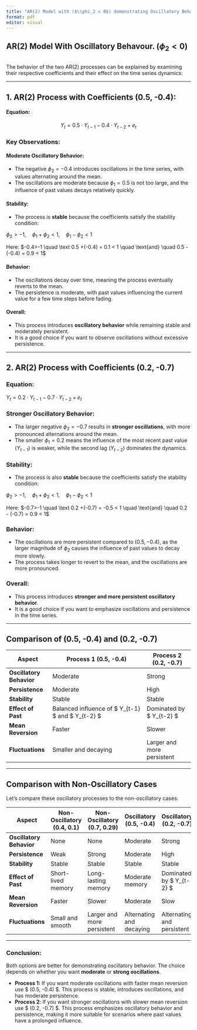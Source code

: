 ```yaml
---
title: "AR(2) Model with ($\\phi_2 < 0$) demonstrating Oscillatory Behaviour"
format: pdf
editor: visual
---
```


## AR(2) Model With Oscillatory Behavour. ($\phi_2 < 0$)

```r
```

The behavior of the two AR(2) processes can be explained by examining their respective coefficients and their effect on the time series dynamics:

------------------------------------------------------------------------

## 1. AR(2) Process with Coefficients (0.5, -0.4):

#### Equation:

$$
Y_t = 0.5 \cdot Y_{t-1} - 0.4 \cdot Y_{t-2} + e_t 
$$

### Key Observations:

#### Moderate Oscillatory Behavior:

-   The negative $\phi_2 = -0.4$ introduces oscillations in the time series, with values alternating around the mean.
-   The oscillations are moderate because $\phi_1 = 0.5$ is not too large, and the influence of past values decays relatively quickly.

#### Stability:

-   The process is **stable** because the coefficients satisfy the stability condition:

$\phi_2 > -1, \quad \phi_1 + \phi_2 < 1, \quad \phi_1 - \phi_2 < 1$

Here: $-0.4>-1 \quad \text 0.5 +(-0.4) = 0.1 < 1 \quad \text{and} \quad 0.5 - (-0.4) = 0.9 < 1$

#### Behavior:

-   The oscillations decay over time, meaning the process eventually reverts to the mean.
-   The persistence is moderate, with past values influencing the current value for a few time steps before fading.

#### Overall:

-   This process introduces **oscillatory behavior** while remaining stable and moderately persistent.
-   It is a good choice if you want to observe oscillations without excessive persistence.

------------------------------------------------------------------------

## 2. AR(2) Process with Coefficients (0.2, -0.7)

### Equation:

$Y_t = 0.2 \cdot Y_{t-1} - 0.7 \cdot Y_{t-2} + e_t$

### Stronger Oscillatory Behavior:

-   The larger negative $\phi_2 = -0.7$ results in **stronger oscillations**, with more pronounced alternations around the mean.
-   The smaller $\phi_1 = 0.2$ means the influence of the most recent past value $(Y_{t-1})$ is weaker, while the second lag $(Y_{t-2})$ dominates the dynamics.

### Stability:

-   The process is also **stable** because the coefficients satisfy the stability condition:

$\phi_2 > -1, \quad \phi_1 + \phi_2 < 1, \quad \phi_1 - \phi_2 < 1$

Here: $-0.7>-1 \quad \text 0.2 +(-0.7) = -0.5 < 1 \quad \text{and} \quad 0.2 - (-0.7) = 0.9 < 1$

### Behavior:

-   The oscillations are more persistent compared to $(0.5, -0.4)$, as the larger magnitude of $\phi_2$ causes the influence of past values to decay more slowly.
-   The process takes longer to revert to the mean, and the oscillations are more pronounced.

### Overall:

-   This process introduces **stronger and more persistent oscillatory behavior**.
-   It is a good choice if you want to emphasize oscillations and persistence in the time series.

------------------------------------------------------------------------

## Comparison of (0.5, -0.4) and (0.2, -0.7)

| **Aspect**               | **Process 1 (0.5, -0.4)**                               | **Process 2 (0.2, -0.7)**   |
|--------------------------|---------------------------------------------------------|-----------------------------|
| **Oscillatory Behavior** | Moderate                                                | Strong                      |
| **Persistence**          | Moderate                                                | High                        |
| **Stability**            | Stable                                                  | Stable                      |
| **Effect of Past**       | Balanced influence of \$ Y\_{t-1} \$ and \$ Y\_{t-2} \$ | Dominated by \$ Y\_{t-2} \$ |
| **Mean Reversion**       | Faster                                                  | Slower                      |
| **Fluctuations**         | Smaller and decaying                                    | Larger and more persistent  |

------------------------------------------------------------------------

## Comparison with Non-Oscillatory Cases

Let’s compare these oscillatory processes to the non-oscillatory cases:

| **Aspect**               | **Non-Oscillatory (0.4, 0.1)** | **Non-Oscillatory (0.7, 0.29)** | **Oscillatory (0.5, -0.4)** | **Oscillatory (0.2, -0.7)** |
|--------------------------|--------------------------------|---------------------------------|-----------------------------|-----------------------------|
| **Oscillatory Behavior** | None                           | None                            | Moderate                    | Strong                      |
| **Persistence**          | Weak                           | Strong                          | Moderate                    | High                        |
| **Stability**            | Stable                         | Stable                          | Stable                      | Stable                      |
| **Effect of Past**       | Short-lived memory             | Long-lasting memory             | Moderate memory             | Dominated by \$ Y\_{t-2} \$ |
| **Mean Reversion**       | Faster                         | Slower                          | Moderate                    | Slow                        |
| **Fluctuations**         | Small and smooth               | Larger and more persistent      | Alternating and decaying    | Alternating and persistent  |

------------------------------------------------------------------------

### Conclusion:

Both options are better for demonstrating oscillatory behavior. The choice depends on whether you want **moderate** or **strong oscillations**.

-   **Process 1:** If you want moderate oscillations with faster mean reversion use \$ (0.5, -0.4) \$. This process is stable, introduces oscillations, and has moderate persistence.
-   **Process 2**: If you want stronger oscillations with slower mean reversion use \$ (0.2, -0.7) \$. This process emphasizes oscillatory behavior and persistence, making it more suitable for scenarios where past values have a prolonged influence.
